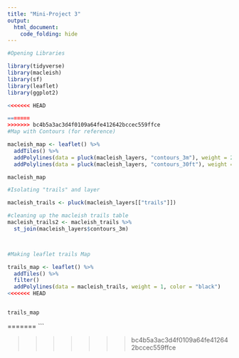 ```yaml
---
title: "Mini-Project 3"
output: 
  html_document:
    code_folding: hide
---
```


```r
#Opening Libraries

library(tidyverse)
library(macleish)
library(sf)
library(leaflet)
library(ggplot2)
```

```r
<<<<<<< HEAD

=======
>>>>>>> bc4b5a3ac3d4f0109a64fe412642bccec559ffce
#Map with Contours (for reference)

macleish_map <- leaflet() %>%
  addTiles() %>%
  addPolylines(data = pluck(macleish_layers, "contours_3m"), weight = 2) %>%
  addPolylines(data = pluck(macleish_layers, "contours_30ft"), weight = 2, color = "red")

macleish_map
```

```r
#Isolating "trails" and layer

macleish_trails <- pluck(macleish_layers[["trails"]])
```

```r
#cleaning up the macleish trails table 
macleish_trails2 <- macleish_trails %>%
  st_join(macleish_layers$contours_3m)




```

```r
#Making leaflet trails Map

trails_map <- leaflet() %>%
  addTiles() %>%
  filter()
  addPolylines(data = macleish_trails, weight = 1, color = "black")
<<<<<<< HEAD


trails_map
```
=======
```

>>>>>>> bc4b5a3ac3d4f0109a64fe412642bccec559ffce

